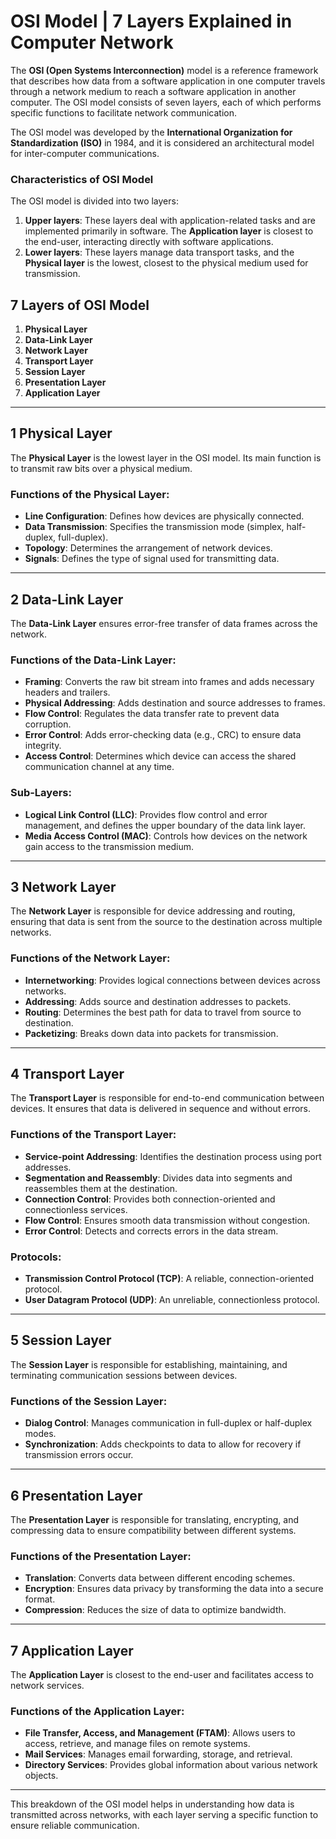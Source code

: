 # OSI Model | 7 Layers Explained in Computer Network

The **OSI (Open Systems Interconnection)** model is a reference framework that describes how data from a software application in one computer travels through a network medium to reach a software application in another computer. The OSI model consists of seven layers, each of which performs specific functions to facilitate network communication. 

The OSI model was developed by the **International Organization for Standardization (ISO)** in 1984, and it is considered an architectural model for inter-computer communications.

### Characteristics of OSI Model

The OSI model is divided into two layers:

1. **Upper layers**: These layers deal with application-related tasks and are implemented primarily in software. The **Application layer** is closest to the end-user, interacting directly with software applications.
2. **Lower layers**: These layers manage data transport tasks, and the **Physical layer** is the lowest, closest to the physical medium used for transmission.

## 7 Layers of OSI Model

1. **Physical Layer**
2. **Data-Link Layer**
3. **Network Layer**
4. **Transport Layer**
5. **Session Layer**
6. **Presentation Layer**
7. **Application Layer**

---

## 1 Physical Layer

The **Physical Layer** is the lowest layer in the OSI model. Its main function is to transmit raw bits over a physical medium.

### Functions of the Physical Layer:
- **Line Configuration**: Defines how devices are physically connected.
- **Data Transmission**: Specifies the transmission mode (simplex, half-duplex, full-duplex).
- **Topology**: Determines the arrangement of network devices.
- **Signals**: Defines the type of signal used for transmitting data.

---

## 2 Data-Link Layer

The **Data-Link Layer** ensures error-free transfer of data frames across the network.

### Functions of the Data-Link Layer:
- **Framing**: Converts the raw bit stream into frames and adds necessary headers and trailers.
- **Physical Addressing**: Adds destination and source addresses to frames.
- **Flow Control**: Regulates the data transfer rate to prevent data corruption.
- **Error Control**: Adds error-checking data (e.g., CRC) to ensure data integrity.
- **Access Control**: Determines which device can access the shared communication channel at any time.

### Sub-Layers:
- **Logical Link Control (LLC)**: Provides flow control and error management, and defines the upper boundary of the data link layer.
- **Media Access Control (MAC)**: Controls how devices on the network gain access to the transmission medium.

---

## 3 Network Layer

The **Network Layer** is responsible for device addressing and routing, ensuring that data is sent from the source to the destination across multiple networks.

### Functions of the Network Layer:
- **Internetworking**: Provides logical connections between devices across networks.
- **Addressing**: Adds source and destination addresses to packets.
- **Routing**: Determines the best path for data to travel from source to destination.
- **Packetizing**: Breaks down data into packets for transmission.

---

## 4 Transport Layer

The **Transport Layer** is responsible for end-to-end communication between devices. It ensures that data is delivered in sequence and without errors.

### Functions of the Transport Layer:
- **Service-point Addressing**: Identifies the destination process using port addresses.
- **Segmentation and Reassembly**: Divides data into segments and reassembles them at the destination.
- **Connection Control**: Provides both connection-oriented and connectionless services.
- **Flow Control**: Ensures smooth data transmission without congestion.
- **Error Control**: Detects and corrects errors in the data stream.

### Protocols:
- **Transmission Control Protocol (TCP)**: A reliable, connection-oriented protocol.
- **User Datagram Protocol (UDP)**: An unreliable, connectionless protocol.

---

## 5 Session Layer

The **Session Layer** is responsible for establishing, maintaining, and terminating communication sessions between devices.

### Functions of the Session Layer:
- **Dialog Control**: Manages communication in full-duplex or half-duplex modes.
- **Synchronization**: Adds checkpoints to data to allow for recovery if transmission errors occur.

---

## 6 Presentation Layer

The **Presentation Layer** is responsible for translating, encrypting, and compressing data to ensure compatibility between different systems.

### Functions of the Presentation Layer:
- **Translation**: Converts data between different encoding schemes.
- **Encryption**: Ensures data privacy by transforming the data into a secure format.
- **Compression**: Reduces the size of data to optimize bandwidth.

---

## 7 Application Layer

The **Application Layer** is closest to the end-user and facilitates access to network services.

### Functions of the Application Layer:
- **File Transfer, Access, and Management (FTAM)**: Allows users to access, retrieve, and manage files on remote systems.
- **Mail Services**: Manages email forwarding, storage, and retrieval.
- **Directory Services**: Provides global information about various network objects.

---

This breakdown of the OSI model helps in understanding how data is transmitted across networks, with each layer serving a specific function to ensure reliable communication.
